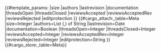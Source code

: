 <noinclude>
{{#template_params:
|size
|authors
|lastrevision
|documentation
|threadsOpen
|threadsClosed
|reviewsAccepted
|reviewsAcceptedRev
|reviewsRejected
|editprotection
}}
{{#cargo_attach:_table=Meta
|size=Integer
|authors=List (,) of String
|lastrevision=Date
|documentation=Boolean
|threadsOpen=Integer
|threadsClosed=Integer
|reviewsAccepted=Integer
|reviewsAcceptedRev=Integer
|reviewsRejected=Integer
|editprotection=String
}}
</noinclude>
<includeonly>{{#cargo_store:_table=Meta}}<nowiki /></includeonly>

